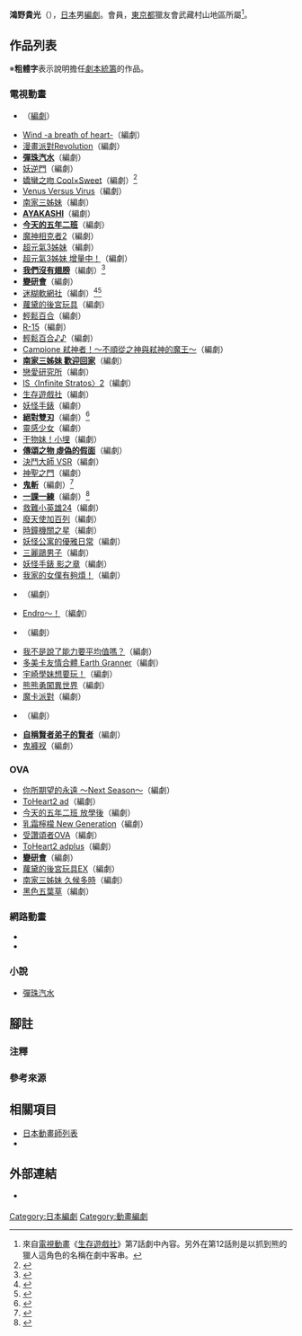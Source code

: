 {{multiple issues|
{{Notability Unreferenced|time=2016-08-18T15:21:54+00:00}}
{{Primarysources|time=2016-08-18T15:21:54+00:00}}
}}
{{noteTA|G1=Anime}}
{{Infobox writer  <!--For more information, see [[:Template:Infobox_Writer/doc|:Template:Infobox Writer/doc]].-->
| name = 鴻野貴光
| honorific_prefix = 
| honorific_suffix = 
| image = 
| image_size = 
| alt = 
| caption = 
| native_name = 鴻野 貴光
| native_name_lang = ja
| kana = こうの たかみつ
| romaji = Kōno Takamitsu
| zi = 
| hao = 
| pseudonym = 
| birth_name = 
| birth_date = 
| birth_place = {{JPN}}
| death_date = 
| death_place = 
| resting_place = 
| occupation = [[編劇|編劇]]
| language = [[日本語|日本語]]
| nationality = {{JPN}}
| ethnicity = 
| citizenship = 
| education = 
| alma_mater = 
| period = 
| genre = 
| subject =  
| movement = 
| notableworks = 
| spouse = 
| partner = 
| children = 
| relatives = 
| awards = 
| signature = 
| signature_alt = 
| years_active = 
| module = 
| website = 
| portaldisp = 
}}
{{japanese|japanese=鴻野 貴光|kana=こうの たかみつ|romaji=Kōno Takamitsu}}
'''鴻野貴光'''（{{lang-ja|鴻野 貴光}}{{bd|||}}），[[日本|日本]]男[[編劇|編劇]]。{{link-ja|大日本獵友會|大日本猟友会}}會員，[[東京都|東京都]]獵友會武藏村山地區所屬<ref group="注">來自[[電視動畫|電視動畫]]《[[生存遊戲社|生存遊戲社]]》第7話劇中內容。另外在第12話則是以抓到熊的獵人這角色的名稱在劇中客串。</ref>。

== 作品列表 ==
※'''粗體字'''表示說明擔任[[劇本統籌|劇本統籌]]的作品。
=== 電視動畫 ===
* {{link-ja|嬰兒菲力貓|ベイビーフィリックス}}（[[編劇|編劇]]）
* [[Wind:_A_Breath_of_Heart|Wind -a breath of heart-]]（編劇）
* [[漫畫派對_(遊戲)|漫畫派對Revolution]]（編劇）
* '''[[彈珠汽水_(遊戲)|彈珠汽水]]'''（編劇）
* [[妖逆門|妖逆門]]（編劇）
* [[嬌蠻之吻|嬌蠻之吻 Cool×Sweet]]（編劇）<ref>{{cite web|url=https://anime.eiga.com/program/101193/|title=嬌蠻之吻 Cool×Sweet：作品情報|publisher=Anime Hack|accessdate=2020-10-15|language=ja|archive-date=2020-10-16|archive-url=https://web.archive.org/web/20201016201435/https://anime.eiga.com/program/101193/|dead-url=no}}</ref>
* [[Venus_Versus_Virus|Venus Versus Virus]]（編劇）
* [[南家三姊妹|南家三姊妹]]（編劇）
* '''[[AYAKASHI|AYAKASHI]]'''（編劇）
* '''[[今天的五年二班|今天的五年二班]]'''（編劇）
* [[魔神相克者|魔神相克者2]]（編劇）
* [[超元氣3姊妹|超元氣3姊妹]]（編劇）
* [[超元氣3姊妹|超元氣3姊妹 增量中！]]（編劇）
* '''[[我們沒有翅膀|我們沒有翅膀]]'''（編劇）<ref>{{cite web|url=https://anime.eiga.com/program/100307/|title=我們沒有翅膀：作品情報|publisher=Anime Hack|accessdate=2020-09-19|language=ja|archive-date=2020-10-22|archive-url=https://web.archive.org/web/20201022214726/https://anime.eiga.com/program/100307/|dead-url=no}}</ref>
* '''[[變研會|變研會]]'''（編劇）
* [[迷糊軟網社|迷糊軟網社]]（編劇）<ref>{{cite web|url=https://anime.eiga.com/program/101098/|title=迷糊軟網社：作品情報|publisher=Anime Hack|accessdate=2020-08-04|language=ja|archive-date=2020-10-21|archive-url=https://web.archive.org/web/20201021080445/https://anime.eiga.com/program/101098/|dead-url=no}}</ref><ref>{{cite web|url=https://www.softenni.com/contents/hp0004/index00130000.html|title=製作人員&配音員|publisher=電視動畫「迷糊軟網社」公式官網|accessdate=2020-04-16|language=ja|archive-date=2020-08-10|archive-url=https://web.archive.org/web/20200810212843/https://www.softenni.com/contents/hp0004/index00130000.html|dead-url=no}}</ref>
* [[蘿黛的後宮玩具|蘿黛的後宮玩具]]（編劇）
* [[輕鬆百合|輕鬆百合]]（編劇）
* [[R-15|R-15]]（編劇）
* [[輕鬆百合|輕鬆百合♪♪]]（編劇）
* [[Campione_弒神者！|Campione 弒神者！～不順從之神與弒神的魔王～]]（編劇）
* '''[[南家三姊妹|南家三姊妹 歡迎回家]]'''（編劇）
* [[戀愛研究所|戀愛研究所]]（編劇）
* [[IS〈Infinite_Stratos〉|IS〈Infinite Stratos〉2]]（編劇）
* [[生存遊戲社|生存遊戲社]]（編劇）
* [[妖怪手錶系列|妖怪手錶]]（編劇）
* '''[[絕對雙刃|絕對雙刃]]'''（編劇）<ref>{{cite web|url=https://anime.eiga.com/program/104277/|title=絕對雙刃：作品情報|publisher=Anime Hack|accessdate=2020-08-06|language=ja|archive-date=2020-10-22|archive-url=https://web.archive.org/web/20201022044235/https://anime.eiga.com/program/104277/|dead-url=no}}</ref>
* [[靈感少女|靈感少女]]（編劇）
* [[干物妹！小埋|干物妹！小埋]]（編劇）
* '''[[傳頌之物_虛偽的假面|傳頌之物 虛偽的假面]]'''（編劇）
* [[決鬥大師|決鬥大師 VSR]]（編劇）
* [[神聖之門|神聖之門]]（編劇）
* '''[[鬼斬|鬼斬]]'''（編劇）<ref>{{cite web|url=https://anime.eiga.com/program/105008/|title=鬼斬：作品情報|publisher=Anime Hack|accessdate=2020-10-18|language=ja|archive-date=2020-10-27|archive-url=https://web.archive.org/web/20201027202011/https://anime.eiga.com/program/105008/|dead-url=no}}</ref>
* '''[[一課一練|一課一練]]'''（編劇）<ref>{{cite web|url=https://anime.eiga.com/program/105710/|title=一課一練：作品情報|publisher=Anime Hack|accessdate=2020-08-09|language=ja|archive-date=2020-10-24|archive-url=https://web.archive.org/web/20201024070114/https://anime.eiga.com/program/105710/|dead-url=no}}</ref>
* [[救難小英雄24|救難小英雄24]]（編劇）
* [[廢天使加百列|廢天使加百列]]（編劇）
* [[時鐘機關之星|時鐘機關之星]]（編劇）
* [[妖怪公寓的優雅日常|妖怪公寓的優雅日常]]（編劇）
* [[三麗鷗男子|三麗鷗男子]]（編劇）
* [[妖怪手錶_影之章|妖怪手錶 影之章]]（編劇）
* [[我家的女僕有夠煩！|我家的女僕有夠煩！]]（編劇）
* {{link-ja|爆釣王|爆釣バーハンター}}（編劇）
* [[Endro～！|Endro～！]]（編劇）
* {{link-ja|輕觸小發明 PIKACHIN-KIT|ポチっと発明 ピカちんキット}}（編劇）
* [[我不是說了能力要平均值嗎？|我不是說了能力要平均值嗎？]]（編劇）
* [[多美卡友情合體_Earth_Granner|多美卡友情合體 Earth Granner]]（編劇）
* [[宇崎學妹想要玩！|宇崎學妹想要玩！]]（編劇）
* [[熊熊勇闖異世界|熊熊勇闖異世界]]（編劇）
* [[魔卡派對|魔卡派對]]（編劇）
* {{link-ja|宇宙奇妙生物小鐵君|宇宙なんちゃら こてつくん}}（編劇）
* '''[[自稱賢者弟子的賢者|自稱賢者弟子的賢者]]'''（編劇）
* [[鬼褲衩|鬼褲衩]]（編劇）

=== OVA ===
* [[你所期望的永遠|你所期望的永遠 ～Next Season～]]（編劇）
* [[ToHeart2#OVA|ToHeart2 ad]]（編劇）
* [[今天的五年二班|今天的五年二班 放學後]]（編劇）
* [[乳霜檸檬|乳霜檸檬 New Generation]]（編劇）
* [[傳頌之物#OVA受讚頌者|受讚頌者OVA]]（編劇）
* [[ToHeart2#OVA|ToHeart2 adplus]]（編劇）
* '''[[變研會|變研會]]'''（編劇）
* [[蘿黛的後宮玩具|蘿黛的後宮玩具EX]]（編劇）
* [[南家三姊妹|南家三姊妹 久候多時]]（編劇）
* [[黑色五葉草|黑色五葉草]]（編劇）

=== 網路動畫 ===
* '''{{link-ja|Vie Durant|Vie Durant}}'''
* {{link-ja|亞由真由劇場|あゆまゆ劇場}}

=== 小說 ===
* [[彈珠汽水_(遊戲)|彈珠汽水]]

== 腳註 ==
=== 注釋 ===
{{reflist|group="注"}}

=== 參考來源 ===
{{reflist}}

== 相關項目 ==
* [[日本動畫師列表|日本動畫師列表]]
* {{link-ja|日本編劇列表|脚本家一覧}}

== 外部連結 ==
* {{Twitter|kohno928}} {{ja icon}}

{{Normdaten}}
{{DEFAULTSORT:Kōno Takamitsu}}
[[Category:日本編劇|Category:日本編劇]]
[[Category:動畫編劇|Category:動畫編劇]]